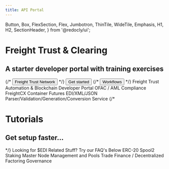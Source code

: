 ```yaml
---
title: API Portal
---
```



  Button,
  Box,
  FlexSection,
  Flex,
  Jumbotron,
  ThinTile,
  WideTile,
  Emphasis,
  H1,
  H2,
  SectionHeader,
} from '@redocly/ui';




<Jumbotron>
  <NavBar location={props.location} standalone={false} />
  <H1>Freight Trust & Clearing</H1>
  <H2>A starter developer portal with training exercises</H2>
  <Flex p={20} justifyContent="center">
    {/* <Button inversed large to="https://app.redoc.ly">
      Freight Trust Network
    </Button> */}
    <Button inversed transparent large to="developer-portal/index.md">
      Get started
    </Button>
    {/* <Button inversed transparent large>
      Workflows
    </Button> */}
  </Flex>
</Jumbotron>
<Box my={25}>
  <SectionHeader>
    Freight Trust <Emphasis> Automation & Blockchain </Emphasis> Developer Portal
  </SectionHeader>
  <FlexSection justifyContent="space-around" flexWrap="wrap">
    <ThinTile to="developer-portal/index.md" icon={icon1} header="TradeSure">
        OFAC / AML Compliance
    </ThinTile>
    <ThinTile to="developer-portal/index.md" icon={launchFastIcon} header="Drewry Container Futures">
        FreightCX Container Futures
    </ThinTile>
    <ThinTile to="contact.mdx" icon={icon3} header="EDI Zone">
        EDI/XML/JSON Parser/Validation/Generation/Conversion Service
    </ThinTile>
  </FlexSection>
  {/* <Jumbotron parallaxEffect bgImage={icon1}>
    <H1>Tutorials</H1>
    <H2>Get setup faster...</H2>
  </Jumbotron> */}
  <SectionHeader>
    <Emphasis>Looking for $EDI Related Stuff? </Emphasis>
    Try our FAQ's Below
  </SectionHeader>
  <FlexSection justifyContent="space-around" flexWrap="wrap">
    <WideTile to="developer-portal/index.md" header="Staking">
        ERC-20 Spool2 Staking
    </WideTile>
    <WideTile to="developer-portal/index.md" header="Masternode">
        Master Node Management and Pools
    </WideTile>
    <WideTile to="developer-portal/index.md" header="Trade Finance">
        Trade Finance / Decentralized Factoring
    </WideTile>
    <WideTile to="developer-portal/index.md" header="Governance">
        Governance
    </WideTile>
  </FlexSection>
</Box>
